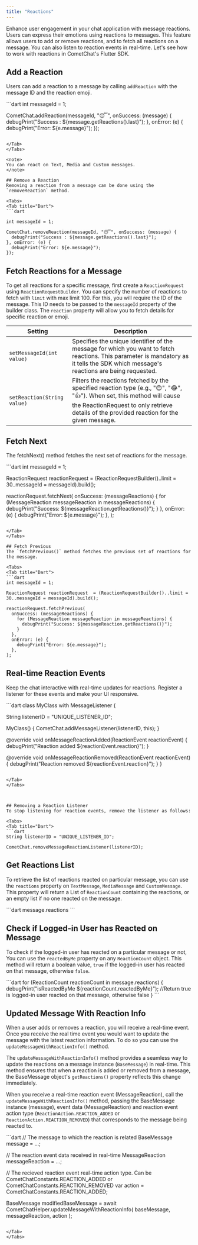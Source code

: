 ```yaml
---
title: "Reactions"
---
```




Enhance user engagement in your chat application with message reactions. Users can express their emotions using reactions to messages. This feature allows users to add or remove reactions, and to fetch all reactions on a message. You can also listen to reaction events in real-time. Let's see how to work with reactions in CometChat's Flutter SDK.

## Add a Reaction
Users can add a reaction to a message by calling `addReaction` with the message ID and the reaction emoji.

<Tabs>
<Tab title="Dart">
```dart
int messageId = 1;

CometChat.addReaction(messageId, "😴", onSuccess: (message) {
  debugPrint("Success : ${message.getReactions().last}");
}, onError: (e) {
  debugPrint("Error: ${e.message}");
});   
```

</Tab>
</Tabs>

<note>
You can react on Text, Media and Custom messages.
</note>

## Remove a Reaction
Removing a reaction from a message can be done using the `removeReaction` method.

<Tabs>
<Tab title="Dart">
```dart

int messageId = 1;

CometChat.removeReaction(messageId, "😴", onSuccess: (message) {
  debugPrint("Success : ${message.getReactions().last}");
}, onError: (e) {
  debugPrint("Error: ${e.message}");
});
```

</Tab>
</Tabs>


## Fetch Reactions for a Message
To get all reactions for a specific message, first create a `ReactionRequest` using `ReactionRequestBuilder`. You can specify the number of reactions to fetch with `limit` with max limit 100. For this, you will require the ID of the message. This ID needs to be passed to the `messageId` property of the builder class. The `reaction` property will allow you to fetch details for specific reaction or emoji.


| Setting                           | Description                                                                                                      |
|-----------------------------------|------------------------------------------------------------------------------------------------------------------|
| `setMessageId(int value)`          | Specifies the unique identifier of the message for which you want to fetch reactions. This parameter is mandatory as it tells the SDK which message's reactions are being requested. |
| `setReaction(String value)`        | Filters the reactions fetched by the specified reaction type (e.g., "😊", "😂", "👍"). When set, this method will cause the ReactionRequest to only retrieve details of the provided reaction for the given message. |


## Fetch Next
The fetchNext() method fetches the next set of reactions for the message.



<Tabs>
<Tab title="Dart">
```dart
int messageId = 1;

ReactionRequest reactionRequest  = (ReactionRequestBuilder()..limit = 30..messageId = messageId).build();

reactionRequest.fetchNext(
  onSuccess: (messageReactions) {
    for (MessageReaction messageReaction in messageReactions) {
      debugPrint("Success: ${messageReaction.getReactions()}");
    }
  },
  onError: (e) {
    debugPrint("Error: ${e.message}");
  },
);
```

</Tab>
</Tabs>

## Fetch Previous
The `fetchPrevious()` method fetches the previous set of reactions for the message.

<Tabs>
<Tab title="Dart">
```dart
int messageId = 1;

ReactionRequest reactionRequest  = (ReactionRequestBuilder()..limit = 30..messageId = messageId).build();

reactionRequest.fetchPrevious(
  onSuccess: (messageReactions) {
    for (MessageReaction messageReaction in messageReactions) {
      debugPrint("Success: ${messageReaction.getReactions()}");
    }
  },
  onError: (e) {
    debugPrint("Error: ${e.message}");
  },
);
```

</Tab>
</Tabs>

## Real-time Reaction Events
Keep the chat interactive with real-time updates for reactions. Register a listener for these events and make your UI responsive.


<Tabs>
<Tab title="Dart">
```dart
class MyClass with MessageListener {

  String listenerID = "UNIQUE_LISTENER_ID";

  MyClass() {
    CometChat.addMessageListener(listenerID, this);
  }

  @override
  void onMessageReactionAdded(ReactionEvent reactionEvent) {
    debugPrint("Reaction added ${reactionEvent.reaction}");
  }

  @override
  void onMessageReactionRemoved(ReactionEvent reactionEvent) {
    debugPrint("Reaction removed ${reactionEvent.reaction}");
  }
}
```

</Tab>
</Tabs>



## Removing a Reaction Listener
To stop listening for reaction events, remove the listener as follows:

<Tabs>
<Tab title="Dart">
```dart
String listenerID = "UNIQUE_LISTENER_ID";

CometChat.removeMessageReactionListener(listenerID);
```

</Tab>
</Tabs>

## Get Reactions List
To retrieve the list of reactions reacted on particular message, you can use the `reactions` property on `TextMessage`, `MediaMessage` and `CustomMessage`. This property will return a List of `ReactionCount` containing the reactions, or an empty list if no one reacted on the message.

<Tabs>
<Tab title="Dart">
```dart
message.reactions
```

</Tab>
</Tabs>


## Check if Logged-in User has Reacted on Message
To check if the logged-in user has reacted on a particular message or not, You can use the `reactedByMe` property on any `ReactionCount` object. This method will return a boolean value, `true` if the logged-in user has reacted on that message, otherwise `false`.

<Tabs>
<Tab title="Dart">
```dart
for (ReactionCount reactionCount in message.reactions) {
    debugPrint("isReactedByMe ${reactionCount.reactedByMe}"); //Return true is logged-in user reacted on that message, otherwise false
}
```

</Tab>
</Tabs>

## Updated Message With Reaction Info
When a user adds or removes a reaction, you will receive a real-time event. Once you receive the real time event you would want to update the message with the latest reaction information. To do so you can use the `updateMessageWithReactionInfo()` method.

The `updateMessageWithReactionInfo()` method provides a seamless way to update the reactions on a message instance (`BaseMessage`) in real-time. This method ensures that when a reaction is added or removed from a message, the BaseMessage object's `getReactions()` property reflects this change immediately.

When you receive a real-time reaction event (MessageReaction), call the `updateMessageWithReactionInfo()` method, passing the BaseMessage instance (message), event data (MessageReaction) and reaction event action type (`ReactionAction.REACTION_ADDED` or `ReactionAction.REACTION_REMOVED`) that corresponds to the message being reacted to.

<Tabs>
<Tab title="Dart">
```dart
// The message to which the reaction is related
BaseMessage message = ...;

// The reaction event data received in real-time
MessageReaction messageReaction = ...;

// The recieved reaction event real-time action type. Can be CometChatConstants.REACTION_ADDED or CometChatConstants.REACTION_REMOVED
var action = CometChatConstants.REACTION_ADDED;

BaseMessage modifiedBaseMessage = await CometChatHelper.updateMessageWithReactionInfo(
  baseMessage, 
  messageReaction, 
  action
); 
```

</Tab>
</Tabs>
